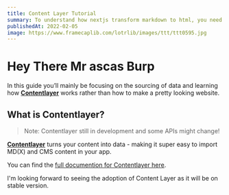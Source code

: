```yaml
---
title: Content Layer Tutorial
summary: To understand how nextjs transform markdown to html, you need to know a bit more about how contentlayer works.
publishedAt: 2022-02-05
image: https://www.framecaplib.com/lotrlib/images/ttt/ttt0595.jpg
---
```

# Hey There Mr ascas Burp
In this guide you’ll mainly be focusing on the sourcing of data and learning how **[Contentlayer](https://github.com/contentlayerdev/contentlayer)** works rather than how to make a pretty looking website.

## **What is Contentlayer?**

> Note: Contentlayer still in development and some APIs might change!

**[Contentlayer](https://github.com/contentlayerdev/contentlayer)** turns your content into data - making it super easy to import MD(X) and CMS content in your app.

You can find the [full documention for Contentlayer here](https://www.contentlayer.dev/docs).

I'm looking forward to seeing the adoption of Content Layer as it will be on stable version.
